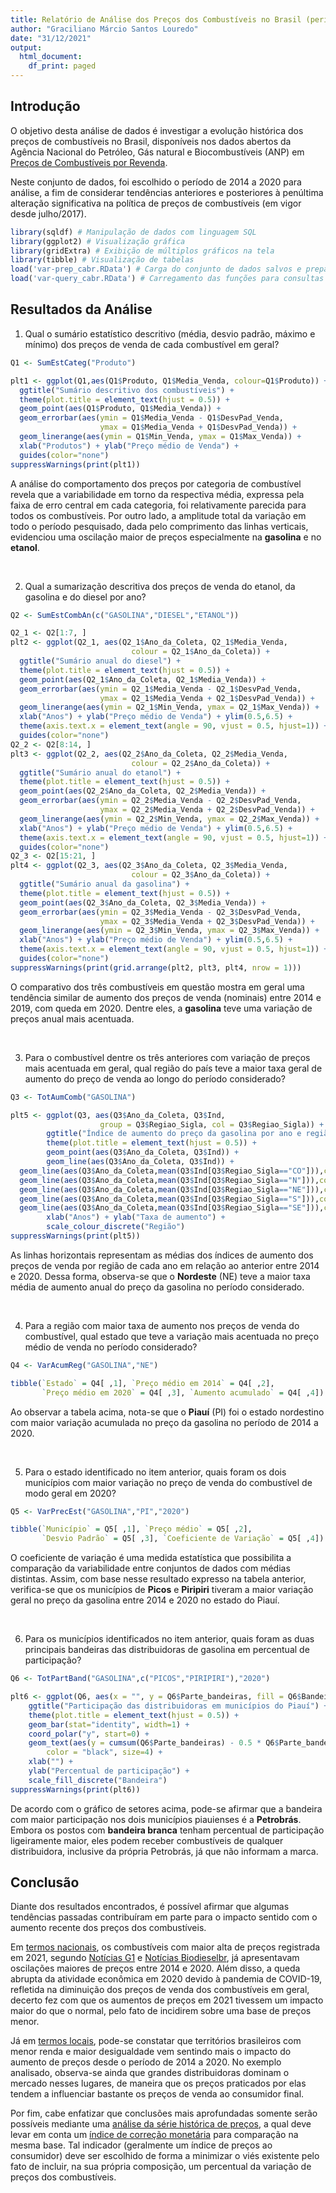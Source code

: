 ---
title: Relatório de Análise dos Preços dos Combustíveis no Brasil (período compreendido entre 2014 e 2020)
author: "Graciliano Márcio Santos Louredo"
date: "31/12/2021"
output:
  html_document:
    df_print: paged
---

## Introdução

O objetivo desta análise de dados é investigar a evolução histórica dos preços de combustíveis no Brasil, disponíveis nos dados abertos da Agência Nacional do Petróleo, Gás natural e Biocombustíveis (ANP) em [Preços de Combustíveis por Revenda](https://dados.gov.br/dataset/serie-historica-de-precos-de-combustiveis-por-revenda).

Neste conjunto de dados, foi escolhido o período de 2014 a 2020 para análise, a fim de considerar tendências anteriores e posteriores à penúltima alteração significativa na política de preços de combustíveis (em vigor desde julho/2017).

```{r Bib_dados, message=FALSE}
library(sqldf) # Manipulação de dados com linguagem SQL
library(ggplot2) # Visualização gráfica
library(gridExtra) # Exibição de múltiplos gráficos na tela
library(tibble) # Visualização de tabelas
load('var-prep_cabr.RData') # Carga do conjunto de dados salvos e preparados
load('var-query_cabr.RData') # Carregamento das funções para consultas SQL 
```

## Resultados da Análise


1) Qual o sumário estatístico descritivo (média, desvio padrão, máximo e mínimo) dos preços de venda de cada combustível em geral?

```{r Res_query_1, message=FALSE, echo=TRUE}
Q1 <- SumEstCateg("Produto") 

plt1 <- ggplot(Q1,aes(Q1$Produto, Q1$Media_Venda, colour=Q1$Produto)) +
  ggtitle("Sumário descritivo dos combustíveis") + 
  theme(plot.title = element_text(hjust = 0.5)) +
  geom_point(aes(Q1$Produto, Q1$Media_Venda)) +
  geom_errorbar(aes(ymin = Q1$Media_Venda - Q1$DesvPad_Venda, 
                    ymax = Q1$Media_Venda + Q1$DesvPad_Venda)) +
  geom_linerange(aes(ymin = Q1$Min_Venda, ymax = Q1$Max_Venda)) +
  xlab("Produtos") + ylab("Preço médio de Venda") +
  guides(color="none")
suppressWarnings(print(plt1))
```

A análise do comportamento dos preços por categoria de combustível revela que a variabilidade em torno da respectiva média, expressa pela faixa de erro central em cada categoria, foi relativamente parecida  para todos os combustíveis. Por outro lado, a amplitude total da variação em todo o período pesquisado, dada pelo comprimento das linhas verticais, evidenciou uma oscilação maior de preços especialmente na <b>gasolina</b> e no <b>etanol</b>.      

<br>

2) Qual a sumarização descritiva dos preços de venda do etanol, da gasolina e do diesel por ano?

```{r Res_query_2, message=FALSE, echo=TRUE}
Q2 <- SumEstCombAn(c("GASOLINA","DIESEL","ETANOL")) 

Q2_1 <- Q2[1:7, ]
plt2 <- ggplot(Q2_1, aes(Q2_1$Ano_da_Coleta, Q2_1$Media_Venda,
                           colour = Q2_1$Ano_da_Coleta)) +
  ggtitle("Sumário anual do diesel") + 
  theme(plot.title = element_text(hjust = 0.5)) +
  geom_point(aes(Q2_1$Ano_da_Coleta, Q2_1$Media_Venda)) +
  geom_errorbar(aes(ymin = Q2_1$Media_Venda - Q2_1$DesvPad_Venda, 
                    ymax = Q2_1$Media_Venda + Q2_1$DesvPad_Venda)) +
  geom_linerange(aes(ymin = Q2_1$Min_Venda, ymax = Q2_1$Max_Venda)) +
  xlab("Anos") + ylab("Preço médio de Venda") + ylim(0.5,6.5) +
  theme(axis.text.x = element_text(angle = 90, vjust = 0.5, hjust=1)) +
  guides(color="none")
Q2_2 <- Q2[8:14, ]
plt3 <- ggplot(Q2_2, aes(Q2_2$Ano_da_Coleta, Q2_2$Media_Venda,
                           colour = Q2_2$Ano_da_Coleta)) +
  ggtitle("Sumário anual do etanol") + 
  theme(plot.title = element_text(hjust = 0.5)) +
  geom_point(aes(Q2_2$Ano_da_Coleta, Q2_2$Media_Venda)) +
  geom_errorbar(aes(ymin = Q2_2$Media_Venda - Q2_2$DesvPad_Venda, 
                    ymax = Q2_2$Media_Venda + Q2_2$DesvPad_Venda)) +
  geom_linerange(aes(ymin = Q2_2$Min_Venda, ymax = Q2_2$Max_Venda)) +
  xlab("Anos") + ylab("Preço médio de Venda") + ylim(0.5,6.5) +
  theme(axis.text.x = element_text(angle = 90, vjust = 0.5, hjust=1)) +
  guides(color="none")
Q2_3 <- Q2[15:21, ]
plt4 <- ggplot(Q2_3, aes(Q2_3$Ano_da_Coleta, Q2_3$Media_Venda,
                           colour = Q2_3$Ano_da_Coleta)) +
  ggtitle("Sumário anual da gasolina") + 
  theme(plot.title = element_text(hjust = 0.5)) +
  geom_point(aes(Q2_3$Ano_da_Coleta, Q2_3$Media_Venda)) +
  geom_errorbar(aes(ymin = Q2_3$Media_Venda - Q2_3$DesvPad_Venda, 
                    ymax = Q2_3$Media_Venda + Q2_3$DesvPad_Venda)) +
  geom_linerange(aes(ymin = Q2_3$Min_Venda, ymax = Q2_3$Max_Venda)) +
  xlab("Anos") + ylab("Preço médio de Venda") + ylim(0.5,6.5) +
  theme(axis.text.x = element_text(angle = 90, vjust = 0.5, hjust=1)) +
  guides(color="none")
suppressWarnings(print(grid.arrange(plt2, plt3, plt4, nrow = 1)))
```

O comparativo dos três combustíveis em questão mostra em geral uma tendência similar de aumento dos preços de venda (nominais) entre 2014 e 2019, com queda em 2020. Dentre eles, a <b>gasolina</b> teve uma variação de preços anual mais acentuada.

<br>

3) Para o combustível dentre os três anteriores com variação de preços mais acentuada em geral, qual região do país teve a maior taxa geral de aumento do preço de venda ao longo do período considerado?

```{r Res_query_3, message=FALSE, echo=TRUE}
Q3 <- TotAumComb("GASOLINA")

plt5 <- ggplot(Q3, aes(Q3$Ano_da_Coleta, Q3$Ind, 
                    group = Q3$Regiao_Sigla, col = Q3$Regiao_Sigla)) + 
        ggtitle("Índice de aumento do preço da gasolina por ano e região") +
        theme(plot.title = element_text(hjust = 0.5)) +
        geom_point(aes(Q3$Ano_da_Coleta, Q3$Ind)) + 
        geom_line(aes(Q3$Ano_da_Coleta, Q3$Ind)) +
  geom_line(aes(Q3$Ano_da_Coleta,mean(Q3$Ind[Q3$Regiao_Sigla=="CO"])),color=1) +
  geom_line(aes(Q3$Ano_da_Coleta,mean(Q3$Ind[Q3$Regiao_Sigla=="N"])),color=2) +
  geom_line(aes(Q3$Ano_da_Coleta,mean(Q3$Ind[Q3$Regiao_Sigla=="NE"])),color=3) +
  geom_line(aes(Q3$Ano_da_Coleta,mean(Q3$Ind[Q3$Regiao_Sigla=="S"])),color=4) +
  geom_line(aes(Q3$Ano_da_Coleta,mean(Q3$Ind[Q3$Regiao_Sigla=="SE"])),color=5) +
        xlab("Anos") + ylab("Taxa de aumento") +
        scale_colour_discrete("Região")
suppressWarnings(print(plt5))
```

As linhas horizontais representam as médias dos índices de aumento dos preços de venda por região de cada ano em relação ao anterior entre 2014 e 2020. Dessa forma, observa-se que o <b>Nordeste</b> (NE) teve a maior taxa média de aumento anual do preço da gasolina no período considerado.

<br>

4) Para a região com maior taxa de aumento nos preços de venda do combustível, qual estado que teve a variação mais acentuada no preço médio de venda no período considerado?

```{r Res_query_4, message=FALSE, echo=TRUE}
Q4 <- VarAcumReg("GASOLINA","NE")

tibble(`Estado` = Q4[ ,1], `Preço médio em 2014` = Q4[ ,2],
       `Preço médio em 2020` = Q4[ ,3], `Aumento acumulado` = Q4[ ,4])
```

Ao observar a tabela acima, nota-se que o <b>Piauí</b> (PI) foi o estado nordestino com maior variação acumulada no preço da gasolina no período de 2014 a 2020.

<br>

5) Para o estado identificado no item anterior, quais foram os dois municípios com maior variação no preço de venda do combustível de modo geral em 2020? 

```{r Res_query_5, message=FALSE, echo=TRUE}
Q5 <- VarPrecEst("GASOLINA","PI","2020")

tibble(`Município` = Q5[ ,1], `Preço médio` = Q5[ ,2],
       `Desvio Padrão` = Q5[ ,3], `Coeficiente de Variação` = Q5[ ,4])
```

O coeficiente de variação é uma medida estatística que possibilita a comparação da variabilidade entre conjuntos de dados com médias distintas. Assim, com base nesse resultado expresso na tabela anterior, verifica-se que os municípios de <b>Picos</b> e <b>Piripiri</b> tiveram a maior variação geral no preço da gasolina entre 2014 e 2020 no estado do Piauí.

<br>

6) Para os municípios identificados no item anterior, quais foram as duas principais bandeiras das distribuidoras de gasolina em percentual de participação?

```{r Res_query_6, message=FALSE, echo=TRUE}
Q6 <- TotPartBand("GASOLINA",c("PICOS","PIRIPIRI"),"2020")

plt6 <- ggplot(Q6, aes(x = "", y = Q6$Parte_bandeiras, fill = Q6$Bandeira)) +
    ggtitle("Participação das distribuidoras em municípios do Piauí") +
    theme(plot.title = element_text(hjust = 0.5)) +
    geom_bar(stat="identity", width=1) +
    coord_polar("y", start=0) + 
    geom_text(aes(y = cumsum(Q6$Parte_bandeiras) - 0.5 * Q6$Parte_bandeiras, label = Q6$Parte_bandeiras),
        color = "black", size=4) +
    xlab("") +
    ylab("Percentual de participação") +
    scale_fill_discrete("Bandeira")
suppressWarnings(print(plt6))
```

De acordo com o gráfico de setores acima, pode-se afirmar que a bandeira com maior participação nos dois municípios piauienses é a <b>Petrobrás</b>. Embora os postos com <b>bandeira branca</b> tenham percentual de participação ligeiramente maior, eles podem receber combustíveis de qualquer distribuidora, inclusive da própria Petrobrás, já que não informam a marca.


## Conclusão

Diante dos resultados encontrados, é possível afirmar que algumas tendências passadas contribuíram em parte para o impacto sentido com o aumento recente dos preços dos combustíveis.

Em <u>termos nacionais</u>, os combustíveis com maior alta de preços registrada em 2021, segundo [Notícias G1 ](https://g1.globo.com/economia/noticia/2021/11/10/disparada-de-precos-etanol-e-gasolina-estao-entre-principais-altas-em-12-meses-veja-50-itens-que-mais-subiram.ghtml) e [Notícias Biodieselbr ](https://www.biodieselbr.com/noticias/biocombustivel/negocio/gasolina-e-diesel-alcancam-maior-valor-real-em-20-anos-121121), já apresentavam oscilações maiores de preços entre 2014 e 2020. Além disso, a queda abrupta da atividade econômica em 2020 devido à pandemia de COVID-19, refletida na diminuição dos preços de venda dos combustíveis em geral, decerto fez com que os aumentos de preços em 2021 tivessem um impacto maior do que o normal, pelo fato de incidirem sobre uma base de preços menor.

Já em <u>termos locais</u>, pode-se constatar que territórios brasileiros com menor renda e maior desigualdade vem sentindo mais o impacto do aumento de preços desde o período de 2014 a 2020. No exemplo analisado, observa-se ainda que grandes distribuidoras dominam o mercado nesses lugares, de maneira que os preços praticados por elas tendem a influenciar bastante os preços de venda ao consumidor final.  

Por fim, cabe enfatizar que conclusões mais aprofundadas somente serão possíveis mediante uma <u>análise da série histórica de preços</u>, a qual deve levar em conta um <u>índice de correção monetária</u> para comparação na mesma base. Tal indicador (geralmente um índice de preços ao consumidor) deve ser escolhido de forma a minimizar o viés existente pelo fato de incluir, na sua própria composição, um percentual da variação de preços dos combustíveis.    
